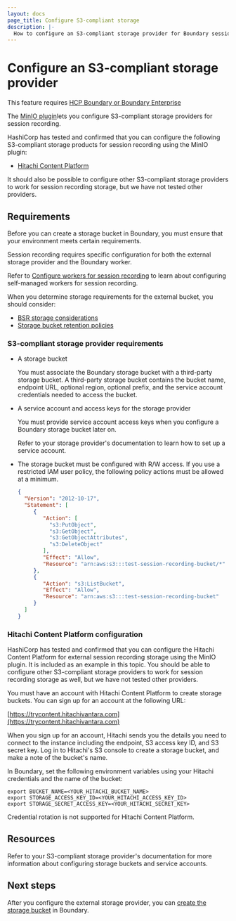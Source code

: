 ```yaml
---
layout: docs
page_title: Configure S3-compliant storage
description: |-
  How to configure an S3-compliant storage provider for Boundary session recording.
---
```


# Configure an S3-compliant storage provider

<EnterpriseAlert product="boundary">This feature requires <a href="https://www.hashicorp.com/products/boundary">HCP Boundary or Boundary Enterprise</a></EnterpriseAlert>

The [MinIO plugin](https://github.com/hashicorp/boundary-plugin-minio/)lets you configure S3-compliant storage providers for session recording.

HashiCorp has tested and confirmed that you can configure the following S3-compliant storage products for session recording using the MinIO plugin:

- [Hitachi Content Platform](#hitachi-content-platform-configuration)

It should also be possible to configure other S3-compliant storage providers to work for session recording storage, but we have not tested other providers.

## Requirements

Before you can create a storage bucket in Boundary, you must ensure that your environment meets certain requirements.

Session recording requires specific configuration for both the external storage provider and the Boundary worker.

Refer to [Configure workers for session recording](/boundary/docs/configuration/session-recording/configure-worker-storage) to learn about configuring self-managed workers for session recording.

When you determine storage requirements for the external bucket, you should consider:

- [BSR storage considerations](/boundary/docs/configuration/session-recording#storage-considerations)
- [Storage bucket retention policies](/boundary/docs/configuration/session-recording/configure-storage-policy)

### S3-compliant storage provider requirements

- A storage bucket

   You must associate the Boundary storage bucket with a third-party storage bucket. A third-party storage bucket contains the bucket name, endpoint URL, optional region, optional prefix, and the service account credentials needed to access the bucket.

- A service account and access keys for the storage provider

   You must provide service account access keys when you configure a Boundary storage bucket later on.

   Refer to your storage provider's documentation to learn how to set up a service account.

- The storage bucket must be configured with R/W access. If you use a
  restricted IAM user policy, the following policy actions must be allowed at a minimum.

   ```json
   {
     "Version": "2012-10-17",
     "Statement": [
        {
           "Action": [
             "s3:PutObject",
             "s3:GetObject",
             "s3:GetObjectAttributes",
             "s3:DeleteObject"
           ],
           "Effect": "Allow",
           "Resource": "arn:aws:s3:::test-session-recording-bucket/*"
        },
        {
           "Action": "s3:ListBucket",
           "Effect": "Allow",
           "Resource": "arn:aws:s3:::test-session-recording-bucket"
        }
     ]
   }
   ```

### Hitachi Content Platform configuration

HashiCorp has tested and confirmed that you can configure the Hitachi Content Platform for external session recording storage using the MinIO plugin.
It is included as an example in this topic.
You should be able to configure other S3-compliant storage providers to work for session recording storage as well, but we have not tested other providers.

You must have an account with Hitachi Content Platform to create storage buckets.
You can sign up for an account at the following URL:

[https://trycontent.hitachivantara.com](https://trycontent.hitachivantara.com)

When you sign up for an account, Hitachi sends you the details you need to connect to the instance including the endpoint, S3 access key ID, and S3 secret key.
Log in to Hitachi's S3 console to create a storage bucket, and make a note of the bucket's name.

In Boundary, set the following environment variables using your Hitachi credentials and the name of the bucket:

```
export BUCKET_NAME=<YOUR_HITACHI_BUCKET_NAME>
export STORAGE_ACCESS_KEY_ID=<YOUR_HITACHI_ACCESS_KEY_ID>
export STORAGE_SECRET_ACCESS_KEY=<YOUR_HITACHI_SECRET_KEY>
```

<Note>

Credential rotation is not supported for Hitachi Content Platform.

</Note>

## Resources

Refer to your S3-compliant storage provider's documentation for more information about configuring storage buckets and service accounts.

## Next steps

After you configure the external storage provider, you can [create the storage bucket](/boundary/docs/configuration/session-recording/create-storage-bucket) in Boundary.